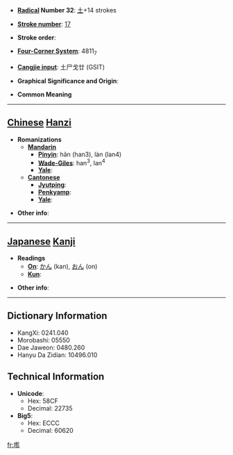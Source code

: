 * '''[[Wiktionary:Chinese radical index| Radical]] Number 32''': [[Wiktionary:Chinese radical index 土|土]]+14 strokes

* '''[[Wiktionary:Chinese total strokes index|Stroke number]]''': [[Wiktionary:Chinese total strokes index 17|17]]

* '''Stroke order''': 

* '''[[Wiktionary:Chinese four corner index|Four-Corner System]]''': 4811<sub>7</sub>

* '''[[Wiktionary:Chinese Cangjie index|Cangjie input]]''': 土尸戈廿 (GSIT)

* '''Graphical Significance and Origin''': 

* '''Common Meaning'''

----

== [[Chinese]] [[Hanzi]] ==

* '''Romanizations'''
** '''[[Mandarin]]'''
*** '''[[Pinyin]]''': hǎn (han3), làn (lan4)
*** '''[[Wade-Giles]]''': han<sup>3</sup>, lan<sup>4</sup>
*** '''[[Yale]]''': 
** '''[[Cantonese]]'''
*** '''[[Jyutping]]''':
*** '''[[Penkyamp]]''': 
*** '''[[Yale]]''': 

* '''Other info''': 

----

== [[Japanese]] [[Kanji]] ==

* '''Readings'''
** '''[[On]]''': [[かん]] (kan), [[おん]] (on)
** '''[[Kun]]''': 

* '''Other info''':  

----

== Dictionary Information ==

* KangXi: 0241.040
* Morobashi: 05550
* Dae Jaweon: 0480.260
* Hanyu Da Zidian: 10496.010

== Technical Information ==

* '''Unicode''':
** Hex: 58CF
** Decimal: 22735
* '''Big5''':
** Hex: ECCC
** Decimal: 60620

[[fr:壏]]